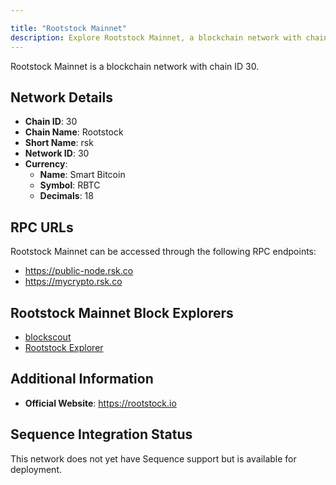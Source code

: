 ```yaml
---

title: "Rootstock Mainnet"
description: Explore Rootstock Mainnet, a blockchain network with chain ID 30. Learn about its native currency, Smart Bitcoin, and how to interact with the network.
---
```




Rootstock Mainnet is a blockchain network with chain ID 30.

## Network Details

- **Chain ID**: 30
- **Chain Name**: Rootstock
- **Short Name**: rsk
- **Network ID**: 30
- **Currency**: 
  - **Name**: Smart Bitcoin
  - **Symbol**: RBTC
  - **Decimals**: 18

## RPC URLs

Rootstock Mainnet can be accessed through the following RPC endpoints:

- https://public-node.rsk.co
- https://mycrypto.rsk.co

## Rootstock Mainnet Block Explorers

- [blockscout](https://rootstock.blockscout.com)
- [Rootstock Explorer](https://explorer.rsk.co)

## Additional Information

- **Official Website**: https://rootstock.io

## Sequence Integration Status

This network does not yet have Sequence support but is available for deployment.
